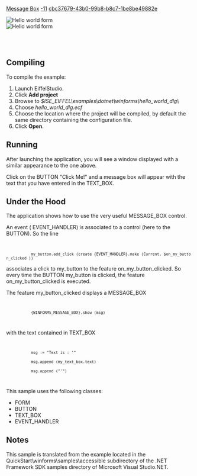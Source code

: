 [[Property:title|Message Box]]
[[Property:weight|-11]]
[[Property:uuid|cbc37679-43b0-99b8-b8c7-1be8be49882e]]
<div> 
[[Image:hello-world|Hello world form]] <br/>
 [[Image:message-box|Hello world form]]  
</div>
<br/>
<br/>


==Compiling==

To compile the example:   
# Launch EiffelStudio.
# Click '''Add project'''
# Browse to ''$ISE_EIFFEL\examples\dotnet\winforms\hello_world_dlg\''
# Choose ''hello_world_dlg.ecf''
# Choose the location where the project will be compiled, by default the same directory containing the configuration file.
# Click '''Open'''.


==Running==

After launching the application, you will see a window displayed with a similar appearance to the one above. 

Click on the <span><eiffel>BUTTON</eiffel></span> "Click Me!" and a message box will appear with the text that you have entered in the <span><eiffel>TEXT_BOX</eiffel></span>. 



==Under the Hood==

The application shows how to use the very useful <span><eiffel>MESSAGE_BOX</eiffel></span> control. 

An event ( <span><eiffel>EVENT_HANDLER</eiffel>)</span> is associated to a control (here to the <span><eiffel>BUTTON</eiffel></span>). So the line
<code>
            my_button.add_click (create {EVENT_HANDLER}.make (Current, $on_my_button_clicked ))</code>
associates a click to <span>my_button</span> to the feature <span><eiffel>on_my_button_clicked</eiffel></span>. So every time the <span>BUTTON</span> <span><eiffel>my_button</eiffel></span> is clicked, the feature <span>on_my_button_clicked</span> is executed. 


The feature <span><eiffel>my_button_clicked</eiffel></span> displays a <span><eiffel>MESSAGE_BOX</eiffel></span> 
<code>
            {WINFORMS_MESSAGE_BOX}.show (msg) 
</code>
with the text contained in <eiffel>TEXT_BOX</eiffel> 
<code>
            msg := "Text is : '"
            msg.append (my_text_box.text)
            msg.append ("'")
</code>

This sample uses the following classes:
*  <span><eiffel>FORM</eiffel></span> 
*  <span><eiffel>BUTTON</eiffel></span> 
*  <span><eiffel>TEXT_BOX</eiffel></span> 
*  <span><eiffel>EVENT_HANDLER</eiffel></span> 

==Notes==

This sample is translated from the example located in the QuickStart\winforms\samples\accessible subdirectory of the .NET Framework SDK samples directory of Microsoft Visual Studio.NET. 








